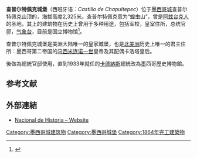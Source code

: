 {{Infobox building
|name              = 查普尔特佩克城堡
|native_building_name = Castillo de Chapultepec
|image             = Castillo de chapultepcec.jpeg
|caption           = 
| latd             =19
| latm             =25
| lats             =14
| latNS            =N
| longd            =99
| longm            =10
| longs            =54
| longEW           =W
| height           = 67米
|location          = [[墨西哥城|墨西哥城]]
|location_country  = [[墨西哥|墨西哥]]
|construction_start_date = c. 1785
|completion_date   = 1864
}}

'''查普尔特佩克城堡'''（西班牙语：''Castillo de Chapultepec''）位于[[墨西哥城|墨西哥城]]查普尔特佩克山顶的{{le|查普尔特佩克公园|Chapultepec}}，海拔高度2,325米。查普尔特佩克意为“蝗虫山”，曾是[[阿兹台克人|阿兹台克人]]的圣地，其上的建筑物在历史上曾用于多种用途，包括军校，皇室住所，总统官邸，[[气象台|气象台]]，目前是国立博物馆<ref>{{cite web|url=http://www.mnh.inah.gob.mx/historia/hist_historicos.html|title=Historia de Chapultepec|website=Museo Nacional de Historia|access-date=2009-11-22|archive-url=https://web.archive.org/web/20091114044732/http://www.mnh.inah.gob.mx/historia/hist_historicos.html|archive-date=2009-11-14|url-status=dead}}</ref>。

查普尔特佩克城堡是美洲大陆唯一的皇家城堡，也是[[北美洲|北美洲]]历史上唯一的君主住所：墨西哥第二帝国的[[马西米连诺一世_(墨西哥)|马西米连诺一世]]皇帝及其配偶卡洛塔皇后。

後做為總統官邸使用，直到1933年就任的[[拉萨罗·卡德纳斯|卡德納斯]]總統改為墨西哥歷史博物館。

==参考文献==
{{Reflist}}

==外部連結==
*[http://www.mnh.inah.gob.mx/Museo Nacional de Historia – Website]{{dead link|date=2018年1月 |bot=InternetArchiveBot |fix-attempted=yes }}
{{commons}}{{墨西哥城历史中心的历史建筑}}
{{coord|19|25|14|N|99|10|54|W|type:landmark_region:MX-DIF_source:eswiki|display=title}}

[[Category:墨西哥城建筑物|Category:墨西哥城建筑物]]
[[Category:墨西哥城堡|Category:墨西哥城堡]]
[[Category:1864年完工建築物|Category:1864年完工建築物]]